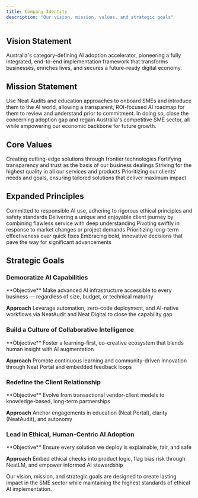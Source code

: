 ```yaml
---
title: Company Identity
description: "Our vision, mission, values, and strategic goals"
---
```


## Vision Statement

<Card title="Vision" icon="eye">
Australia's category-defining AI adoption accelerator, pioneering a fully integrated, end-to-end implementation framework that transforms businesses, enriches lives, and secures a future-ready digital economy.
</Card>

## Mission Statement

<Card title="Mission" icon="flag">
Use Neat Audits and education approaches to onboard SMEs and introduce them to the AI world, allowing a transparent, ROI-focused AI roadmap for them to review and understand prior to commitment. In doing so, close the concerning adoption gap and regain Australia's competitive SME sector, all while empowering our economic backbone for future growth.
</Card>

## Core Values

<CardGroup cols={2}>
  <Card title="Innovation" icon="lightbulb">
    Creating cutting-edge solutions through frontier technologies
  </Card>
  <Card title="Integrity" icon="shield-check">
    Fortifying transparency and trust as the basis of our business dealings
  </Card>
  <Card title="Excellence" icon="star">
    Striving for the highest quality in all our services and products
  </Card>
  <Card title="Customer-Centricity" icon="users">
    Prioritizing our clients' needs and goals, ensuring tailored solutions that deliver maximum impact
  </Card>
</CardGroup>

## Expanded Principles

<CardGroup cols={2}>
  <Card title="Ethical AI Implementation" icon="scale-balanced">
    Committed to responsible AI use, adhering to rigorous ethical principles and safety standards
  </Card>
  <Card title="Exceptional Client Experience" icon="heart">
    Delivering a unique and enjoyable client journey by combining flawless service with deep understanding
  </Card>
  <Card title="Agility and Adaptability" icon="arrows-spin">
    Pivoting swiftly in response to market changes or project demands
  </Card>
  <Card title="Proactive Approach" icon="forward">
    Prioritizing long-term effectiveness over quick fixes
  </Card>
  <Card title="Bravery in Decision-Making" icon="bolt">
    Embracing bold, innovative decisions that pave the way for significant advancements
  </Card>
</CardGroup>

## Strategic Goals

### Democratize AI Capabilities
<Steps>
  **Objective**
  Make advanced AI infrastructure accessible to every business — regardless of size, budget, or technical maturity

  **Approach**
  Leverage automation, zero-code deployment, and AI-native workflows via NeatAudit and Neat Digital to close the capability gap
</Steps>

### Build a Culture of Collaborative Intelligence
<Steps>
  **Objective**
  Foster a learning-first, co-creative ecosystem that blends human insight with AI augmentation

  **Approach**
  Promote continuous learning and community-driven innovation through Neat Portal and embedded feedback loops
</Steps>

### Redefine the Client Relationship
<Steps>
  **Objective**
  Evolve from transactional vendor-client models to knowledge-based, long-term partnerships

  **Approach**
  Anchor engagements in education (Neat Portal), clarity (NeatAudit), and autonomy
</Steps>

### Lead in Ethical, Human-Centric AI Adoption
<Steps>
  **Objective**
  Ensure every solution we deploy is explainable, fair, and safe

  **Approach**
  Embed ethical checks into product logic, flag bias risk through NeatLM, and empower informed AI stewardship
</Steps>

<Note>
  Our vision, mission, and strategic goals are designed to create lasting impact in the SME sector while maintaining the highest standards of ethical AI implementation.
</Note>